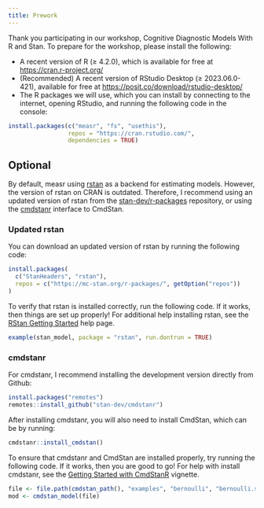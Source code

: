 ```yaml
---
title: Prework
---
```


Thank you participating in our workshop, Cognitive Diagnostic Models With R and Stan.
To prepare for the workshop, please install the following:

* A recent version of R (≥ 4.2.0), which is available for free at <https://cran.r-project.org/>
* (Recommended) A recent version of RStudio Desktop (≥ 2023.06.0-421), available for free at <https://posit.co/download/rstudio-desktop/>
* The R packages we will use, which you can install by connecting to the internet, opening RStudio, and running the following code in the console:

```.r
install.packages(c("measr", "fs", "usethis"),
                 repos = "https://cran.rstudio.com/",
                 dependencies = TRUE)
```

## Optional

By default, measr using [rstan](https://mc-stan.org/rstan) as a backend for estimating models.
However, the version of rstan on CRAN is outdated.
Therefore, I recommend using an updated version of rstan from the [stan-dev/r-packages](https://github.com/stan-dev/r-packages) repository, or using the [cmdstanr](https://mc-stan.org/cmdstanr) interface to CmdStan.

### Updated rstan

You can download an updated version of rstan by running the following code:

```.r
install.packages(
  c("StanHeaders", "rstan"),
  repos = c("https://mc-stan.org/r-packages/", getOption("repos"))
)
```

To verify that rstan is installed correctly, run the following code.
If it works, then things are set up properly!
For additional help installing rstan, see the [RStan Getting Started](https://github.com/stan-dev/rstan/wiki/RStan-Getting-Started) help page.

```.r
example(stan_model, package = "rstan", run.dontrun = TRUE)
```


### cmdstanr

For cmdstanr, I recommend installing the development version directly from Github:

```.r
install.packages("remotes")
remotes::install_github("stan-dev/cmdstanr")
```

After installing cmdstanr, you will also need to install CmdStan, which can be by running:

```.r
cmdstanr::install_cmdstan()
```

To ensure that cmdstanr and CmdStan are installed properly, try running the following code.
If it works, then you are good to go!
For help with install cmdstanr, see the [Getting Started with CmdStanR](https://mc-stan.org/cmdstanr/articles/cmdstanr.html) vignette.

```.r
file <- file.path(cmdstan_path(), "examples", "bernoulli", "bernoulli.stan")
mod <- cmdstan_model(file)
```

